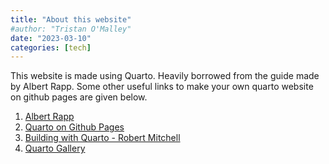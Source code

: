 ```yaml
---
title: "About this website"
#author: "Tristan O'Malley"
date: "2023-03-10"
categories: [tech]
---
```


This website is made using Quarto. Heavily borrowed from the guide made by Albert Rapp. Some other useful links to make your own quarto website on github pages are given below.

1. [Albert Rapp](https://albert-rapp.de/posts/13_quarto_blog_writing_guide/13_quarto_blog_writing_guide.html)
2. [Quarto on Github Pages](https://quarto.org/docs/publishing/github-pages.html)
3. [Building with Quarto - Robert Mitchell](https://robertmitchellv.com/blog/2022-08-building-with-quarto/building-with-quarto.html) 
4. [Quarto Gallery](https://quarto.org/docs/gallery/#websites)
